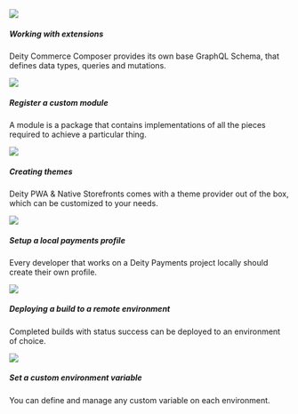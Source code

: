 
<div className="flex brighten">
  <Card variant="horizontal" to="/docs/composer/extensions/about">
    <img src="/docs/img/icons/extending.svg" />
    <div>
      <h5>Working with extensions</h5>
      <p>
       Deity Commerce Composer provides its own base GraphQL Schema, that defines data types, queries and mutations.
      </p>
    </div>
  </Card>
  <Card variant="horizontal" to="/docs/composer/modules/about">
    <img src="/docs/img/icons/diamondsfour.svg" />
    <div>
      <h5>Register a custom module</h5>
      <p>
        A module is a package that contains implementations of all the pieces required to achieve a particular thing.
      </p>
    </div>
  </Card>
</div>
<div className="flex brighten">
  <Card variant="horizontal" to="/docs/storefront/theming/overview">
    <img src="/docs/img/icons/shop.svg" />
    <div>
      <h5>Creating themes</h5>
      <p>
        Deity PWA & Native Storefronts comes with a theme provider out of the box, which can be customized to your needs.
      </p>
    </div>
  </Card>
  <Card variant="horizontal" to="/docs/payments/configuration/config#2-create-a-dpsg-profile">
    <img src="/docs/img/icons/coins.svg" />
    <div>
      <h5>Setup a local payments profile</h5>
      <p>
        Every developer that works on a Deity Payments project locally should create their own profile.
      </p>
    </div>
  </Card>
</div>
<div className="flex mb100 brighten">
  <Card variant="horizontal" to="/docs/console/builds-deployments">
    <img src="/docs/img/icons/deployment.svg" />
    <div>
      <h5>Deploying a build to a remote environment</h5>
      <p>
        Completed builds with status success can be deployed to an environment of choice.
      </p>
    </div>
  </Card>
  <Card variant="horizontal" to="/docs/console/composer/variables">
    <img src="/docs/img/icons/variables.svg" />
    <div>
      <h5>Set a custom environment variable</h5>
      <p>
        You can define and manage any custom variable on each environment.
      </p>
    </div>
  </Card>
</div>